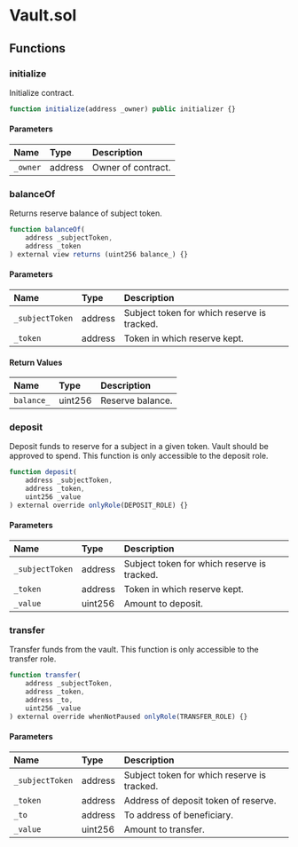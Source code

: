 # Vault.sol

## Functions

### initialize

Initialize contract.

```js
function initialize(address _owner) public initializer {}
```

#### Parameters

| Name     | Type    | Description        |
| :------- | :------ | :----------------- |
| `_owner` | address | Owner of contract. |

### balanceOf

Returns reserve balance of subject token.

```js
function balanceOf(
    address _subjectToken,
    address _token
) external view returns (uint256 balance_) {}
```

#### Parameters

| Name            | Type    | Description                                 |
| :-------------- | :------ | :------------------------------------------ |
| `_subjectToken` | address | Subject token for which reserve is tracked. |
| `_token`        | address | Token in which reserve kept.                |

#### Return Values

| Name       | Type    | Description      |
| :--------- | :------ | :--------------- |
| `balance_` | uint256 | Reserve balance. |

### deposit

Deposit funds to reserve for a subject in a given token. Vault should be approved to spend. This function is only accessible to the deposit role.

```js
function deposit(
    address _subjectToken,
    address _token,
    uint256 _value
) external override onlyRole(DEPOSIT_ROLE) {}
```

#### Parameters

| Name            | Type    | Description                                 |
| :-------------- | :------ | :------------------------------------------ |
| `_subjectToken` | address | Subject token for which reserve is tracked. |
| `_token`        | address | Token in which reserve kept.                |
| `_value`        | uint256 | Amount to deposit.                          |

### transfer

Transfer funds from the vault. This function is only accessible to the transfer role.

```js
function transfer(
    address _subjectToken,
    address _token,
    address _to,
    uint256 _value
) external override whenNotPaused onlyRole(TRANSFER_ROLE) {}
```

#### Parameters

| Name            | Type    | Description                                 |
| :-------------- | :------ | :------------------------------------------ |
| `_subjectToken` | address | Subject token for which reserve is tracked. |
| `_token`        | address | Address of deposit token of reserve.        |
| `_to`           | address | To address of beneficiary.                  |
| `_value`        | uint256 | Amount to transfer.                         |
